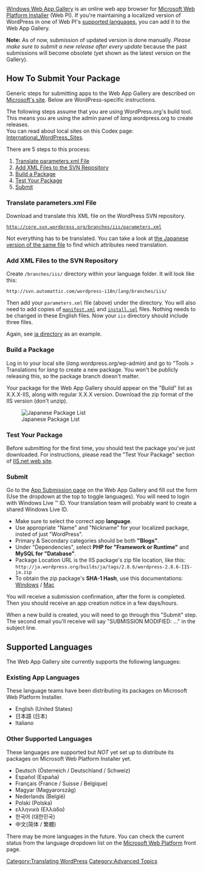 [http://www.microsoft.com/web/gallery/ Windows Web App Gallery] is an online web app browser for [http://www.microsoft.com/web/downloads/platform.aspx Microsoft Web Platform Installer] (Web PI). If you're maintaining a localized version of WordPress in one of Web PI's [[#Supported Languages|supported languages]], you can add it to the Web App Gallery.

'''Note:''' As of now, submission of updated version is done manually. ''Please make sure to submit a new release after every update'' because the past submissions will become obsolete (yet shown as the latest version on the Gallery).

==How To Submit Your Package==
Generic steps for submitting apps to the Web App Gallery are described on [http://www.microsoft.com/web/gallery/developer.aspx Microsoft's site]. Below are WordPress-specific instructions.

The following steps assume that you are using WordPress.org's build tool. This means you are using the admin panel of ''lang''.wordpress.org to create releases.<br />
You can read about local sites on this Codex page: [[International_WordPress_Sites]].

There are 5 steps to this process:

# [[#Translate_parameters.xml_File|Translate parameters.xml File]]
# [[#Add_XML_Files_to_the_SVN_Repository|Add XML Files to the SVN Repository]]
# [[#Build_a_Package|Build a Package]]
# [[#Test_Your_Package|Test Your Package]]
# [[#Submit|Submit]]

=== Translate parameters.xml File ===
Download and translate this XML file on the WordPress SVN repository.

 <tt>http://core.svn.wordpress.org/branches/iis/parameters.xml</tt>

Not everything has to be translated. You can take a look at [http://svn.automattic.com/wordpress-i18n/ja/branches/iis/parameters.xml the Japanese version of the same file] to find which attributes need translation.

=== Add XML Files to the SVN Repository ===

Create <tt>/branches/iis/</tt> directory within your language folder. It will look like this:

 <tt><nowiki>http://svn.automattic.com/wordpress-i18n/</nowiki>''lang''/branches/iis/</tt>

Then add your <tt>parameters.xml</tt> file (above) under the directory. You will also need to add copies of <tt>[http://core.svn.wordpress.org/branches/iis/manifest.xml manifest.xml]</tt> and <tt>[http://core.svn.wordpress.org/branches/iis/install.sql install.sql]</tt> files. Nothing needs to be changed in these English files. Now your <tt>iis</tt> directory should include three files.

Again, see [http://svn.automattic.com/wordpress-i18n/ja/branches/iis/ ja directory] as an example.

=== Build a Package ===

Log in to your local site (''lang''.wordpress.org/wp-admin) and go to "Tools > Translations for ''lang'' to create a new package. You won't be publicly releasing this, so the package branch doesn't matter.

Your package for the Web App Gallery should appear on the "Build" list as X.X.X-IIS, along with regular X.X.X version. Download the zip format of the IIS version (don't unzip).

[[File:iis-package.png|Japanese Package List]]

=== Test Your Package ===

Before submitting for the first time, you should test the package you've just downloaded. For instructions, please read the "Test Your Package" section of [http://learn.iis.net/page.aspx/578/package-an-application-for-the-windows-web-application-gallery/ IIS.net web site].

=== Submit ===

Go to the [http://www.microsoft.com/web/gallery/AppSubmit.aspx App Submission page] on the Web App Gallery and fill out the form (Use the dropdown at the top to toggle languages). You will need to login with Windows Live &trade; ID. Your translation team will probably want to create a shared Windows Live ID.

* Make sure to select the correct app '''language'''.
* Use appropriate "Name" and "Nickname" for your localized package, insted of just "WordPress".
* Primary & Secondary categories should be both '''"Blogs"'''.
* Under "Dependencies", select '''PHP for "Framework or Runtime"''' and '''MySQL for "Database"'''.
* Package Location URL is the IIS package's zip file location, like this: <tt><nowiki>http://ja.wordpress.org/builds/ja/tags/2.8.6/wordpress-2.8.6-IIS-ja.zip</nowiki></tt>
* To obtain the zip package's '''SHA-1 Hash''', use this documentations: [http://support.microsoft.com/default.aspx/kb/841290 Windows] / [http://support.apple.com/kb/HT1652 Mac]

You will receive a submission confirmation, after the form is completed. Then you should receive an app creation notice in a few days/hours.

When a new build is created, you will need to go through this "Submit" step. The second email you'll receive will say "SUBMISSION MODIFIED: ..." in the subject line.

==Supported Languages==
The Web App Gallery site currently supports the following languages:

=== Existing App Languages ===
These language teams have been distributing its packages on Microsoft Web Platform Installer.

* English (United States)
* 日本語 (日本)
* Italiano

=== Other Supported Languages ===
These languages are supported but ''NOT'' yet set up to distribute its packages on Microsoft Web Platform Installer yet.

* Deutsch (&#214;sterreich / Deutschland / Schweiz)
* Espa&#241;ol (Espa&#241;a)
* Fran&#231;ais (France / Suisse / Belgique)
* Magyar (Magyarorsz&#225;g)
* Nederlands (Belgi&#235;)
* Polski (Polska)
* ελληνικά (Ελλάδα)
* 한국어 (대한민국)
* 中文(简体 / 繁體)

There may be more languages in the future. You can check the current status from the language dropdown list on the [http://www.microsoft.com/web/ Microsoft Web Platform] front page.

[[Category:Translating WordPress]]   
[[Category:Advanced Topics]]
